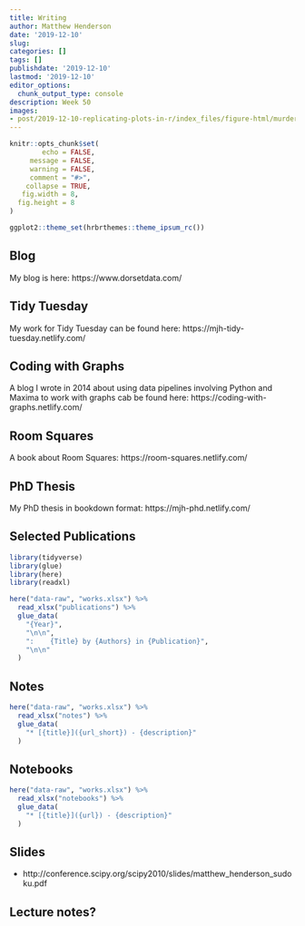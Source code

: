 ```yaml
---
title: Writing 
author: Matthew Henderson
date: '2019-12-10'
slug:
categories: []
tags: []
publishdate: '2019-12-10'
lastmod: '2019-12-10'
editor_options: 
  chunk_output_type: console
description: Week 50
images:
- post/2019-12-10-replicating-plots-in-r/index_files/figure-html/murders-cover-1.png
---
```


```r
knitr::opts_chunk$set(
        echo = FALSE,
     message = FALSE,
     warning = FALSE,
     comment = "#>",
    collapse = TRUE,
   fig.width = 8,
  fig.height = 8
)

ggplot2::theme_set(hrbrthemes::theme_ipsum_rc())
```

## Blog

My blog is here: https://www.dorsetdata.com/

## Tidy Tuesday

My work for Tidy Tuesday can be found here: https://mjh-tidy-tuesday.netlify.com/

## Coding with Graphs

A blog I wrote in 2014 about using data pipelines
involving Python and Maxima to work with graphs cab
be found here: https://coding-with-graphs.netlify.com/

## Room Squares

A book about Room Squares: https://room-squares.netlify.com/

## PhD Thesis

My PhD thesis in bookdown format: https://mjh-phd.netlify.com/

## Selected Publications

```r
library(tidyverse)
library(glue)
library(here)
library(readxl)

here("data-raw", "works.xlsx") %>%
  read_xlsx("publications") %>%
  glue_data(
    "{Year}",
    "\n\n",
    ":    {Title} by {Authors} in {Publication}",
    "\n\n"
  )
```

## Notes

```r
here("data-raw", "works.xlsx") %>%
  read_xlsx("notes") %>%
  glue_data(
    "* [{title}]({url_short}) - {description}"
  )
```

## Notebooks

```r
here("data-raw", "works.xlsx") %>%
  read_xlsx("notebooks") %>%
  glue_data(
    "* [{title}]({url}) - {description}"
  )
```

## Slides

* http://conference.scipy.org/scipy2010/slides/matthew_henderson_sudoku.pdf

## Lecture notes?
